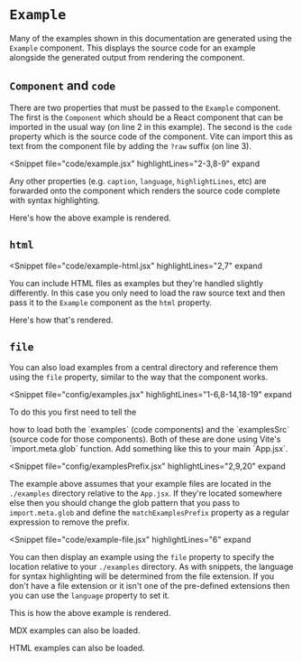 
# `Example`

Many of the examples shown in this documentation are generated using
the `Example` component.  This displays the source code for an example
alongside the generated output from rendering the component.

## `Component` and `code`

There are two properties that must be passed to the `Example` component.
The first is the `Component` which should be a React component that can be
imported in the usual way (on line 2 in this example).  The second is the
`code` property which is the source code of the component.  Vite can import
this as text from the component file by adding the `?raw` suffix (on line 3).

<Snippet
  file="code/example.jsx"
  highlightLines="2-3,8-9"
  expand
>
  Any other properties (e.g. `caption`, `language`, `highlightLines`, etc) are
  forwarded onto the <Link to="/code/source" code="Source"/> component which
  renders the source code complete with syntax highlighting.
</Snippet>

Here's how the above example is rendered.

<Example
  Component={Hello}
  code={HelloSrc}
  language="jsx"
  caption="Hello World!"
  highlightLines="5"
/>

## `html`

<Snippet
  file="code/example-html.jsx"
  highlightLines="2,7"
  expand
>
  You can include HTML files as examples but they're handled slightly
  differently.  In this case you only need to load the raw source text and
  then pass it to the `Example` component as the `html` property.
</Snippet>

Here's how that's rendered.

<Example
  html={HelloHTML}
  caption="Hello World!"
/>

## `file`

You can also load examples from a central directory and reference them
using the `file` property, similar to the way that the <Link
to="/code/snippet" code="Snippet"/> component works.

<Snippet
  file="config/examples.jsx"
  highlightLines="1-6,8-14,18-19"
  expand
>
  To do this you first need to tell the
  <Link to="/configuration/site-provider" code="SiteProvider"/> how to load
  both the `examples` (code components) and the `examplesSrc` (source code
  for those components).  Both of these are done using Vite's
  `import.meta.glob` function.  Add something like this to your main
  `App.jsx`.
</Snippet>

<Snippet
  file="config/examplesPrefix.jsx"
  highlightLines="2,9,20"
  expand
>
  The example above assumes that your example files are located in the
  `./examples` directory relative to the `App.jsx`. If they're located
  somewhere else then you should change the glob pattern that you pass to
  `import.meta.glob` and define the `matchExamplesPrefix` property as a regular
  expression to remove the prefix.
</Snippet>

<Snippet
  file="code/example-file.jsx"
  highlightLines="6"
  expand
>
  You can then display an example using the `file` property to specify the
  location relative to your `./examples` directory.  As with snippets, the
  language for syntax highlighting will be determined from the file extension.
  If you don't have a file extension or it isn't one of the pre-defined
  extensions then you can use the `language` property to set it.
</Snippet>


This is how the above example is rendered.

<Example
  file="hello.jsx"
  caption="Hello World!"
/>

MDX examples can also be loaded.

<Example
  file="hello.mdx"
  caption="Hello World!"
/>

HTML examples can also be loaded.

<Example
  file="hello.html"
  caption="Hello World!"
/>
